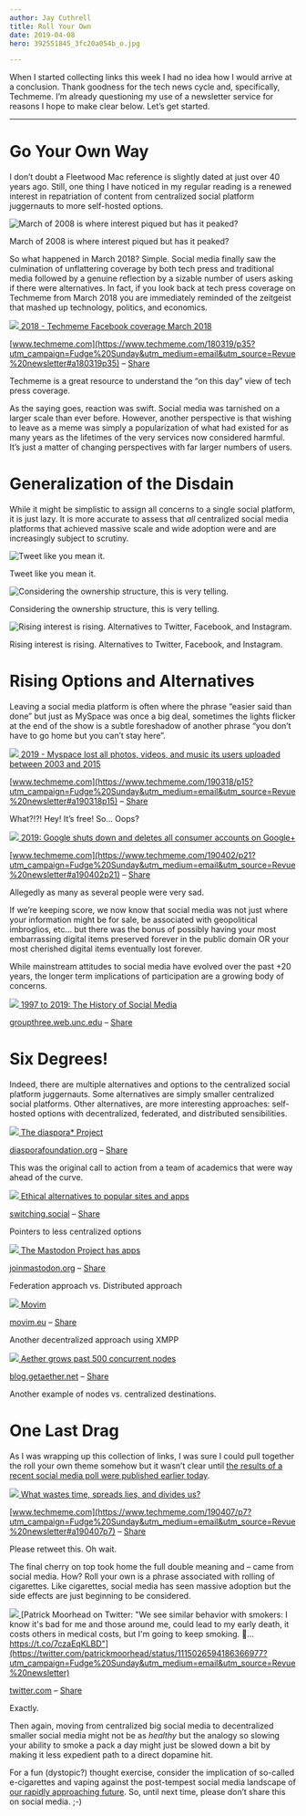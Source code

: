 ```yaml
---
author: Jay Cuthrell
title: Roll Your Own
date: 2019-04-08
hero: 392551845_3fc20a054b_o.jpg

---
```

 
 
When I started collecting links this week I had no idea how I would arrive at
a conclusion. Thank goodness for the tech news cycle and, specifically,
Techmeme. I’m already questioning my use of a newsletter service for reasons I
hope to make clear below. Let’s get started.  
  
* * *  
  
Go Your Own Way  
===============
  
I don’t doubt a Fleetwood Mac reference is slightly dated at just over 40
years ago. Still, one thing I have noticed in my regular reading is a renewed
interest in repatriation of content from centralized social platform
juggernauts to more self-hosted options.  
  
![March of 2008 is where interest piqued but has it peaked?](./index_files/1a2220c994b78514995db1eaaba6febf.png)

March of 2008 is where interest piqued but has it peaked?  
  
So what happened in March 2018? Simple. Social media finally saw the
culmination of unflattering coverage by both tech press and traditional media
followed by a genuine reflection by a sizable number of users asking if there
were alternatives. In fact, if you look back at tech press coverage on
Techmeme from March 2018 you are immediately reminded of the zeitgeist that
mashed up technology, politics, and economics.  
  
[![](./index_files/merlin_135735063_e1713ceb-7155-48a9-bd7e-3b58798a2ac5-articleLarge.jpg) ](https://www.techmeme.com/180319/p35?utm_campaign=Fudge%20Sunday&utm_medium=email&utm_source=Revue%20newsletter#a180319p35)[2018 - Techmeme Facebook coverage March 2018](https://www.techmeme.com/180319/p35?utm_campaign=Fudge%20Sunday&utm_medium=email&utm_source=Revue%20newsletter#a180319p35)

[www.techmeme.com](https://www.techmeme.com/180319/p35?utm_campaign=Fudge%20Sunday&utm_medium=email&utm_source=Revue%20newsletter#a180319p35) – [Share](http://rev.vu/AZKAPY?utm_campaign=Issue&utm_content=share&utm_medium=email&utm_source=Fudge+Sunday)

Techmeme is a great resource to understand the “on this day” view of tech
press coverage.  
  
As the saying goes, reaction was swift. Social media was tarnished on a larger
scale than ever before. However, another perspective is that wishing to leave
as a meme was simply a popularization of what had existed for as many years as
the lifetimes of the very services now considered harmful. It’s just a matter
of changing perspectives with far larger numbers of users.  
  
Generalization of the Disdain  
=============================
  
While it might be simplistic to assign all concerns to a single social
platform, it is just lazy. It is more accurate to assess that _all_
centralized social media platforms that achieved massive scale and wide
adoption were and are increasingly subject to scrutiny.  
  
![Tweet like you mean it.](./index_files/26adf1506fbd91e6a061ff28ed1d12c0.png)

Tweet like you mean it.  
  
![Considering the ownership structure, this is very telling.](./index_files/5b199f6a2ea935ea21051f034a8345c2.png)

Considering the ownership structure, this is very telling.  
  
![Rising interest is rising. Alternatives to Twitter, Facebook, and Instagram.](./index_files/d6a89e541bcf1728e6e4fec0640018fc.png)

Rising interest is rising. Alternatives to Twitter, Facebook, and Instagram.  
  
Rising Options and Alternatives  
===============================
  
Leaving a social media platform is often where the phrase “easier said than
done” but just as MySpace was once a big deal, sometimes the lights flicker at
the end of the show is a subtle foreshadow of another phrase “you don’t have
to go home but you can’t stay here”.  
  
[![](./index_files/3369fea6a28172d6ba8f35958e87dc2b.jpeg) ](https://www.techmeme.com/190318/p15?utm_campaign=Fudge%20Sunday&utm_medium=email&utm_source=Revue%20newsletter#a190318p15)[2019 - Myspace lost all photos, videos, and music its users uploaded between 2003 and 2015](https://www.techmeme.com/190318/p15?utm_campaign=Fudge%20Sunday&utm_medium=email&utm_source=Revue%20newsletter#a190318p15)

[www.techmeme.com](https://www.techmeme.com/190318/p15?utm_campaign=Fudge%20Sunday&utm_medium=email&utm_source=Revue%20newsletter#a190318p15) – [Share](http://rev.vu/NbqRGd?utm_campaign=Issue&utm_content=share&utm_medium=email&utm_source=Fudge+Sunday)

What?!?! Hey! It’s free! So… Oops?  
  
[![](./index_files/acastro_180427_1777_0003.jpg) ](https://www.techmeme.com/190402/p21?utm_campaign=Fudge%20Sunday&utm_medium=email&utm_source=Revue%20newsletter#a190402p21)[2019: Google shuts down and deletes all consumer accounts on Google+](https://www.techmeme.com/190402/p21?utm_campaign=Fudge%20Sunday&utm_medium=email&utm_source=Revue%20newsletter#a190402p21)

[www.techmeme.com](https://www.techmeme.com/190402/p21?utm_campaign=Fudge%20Sunday&utm_medium=email&utm_source=Revue%20newsletter#a190402p21) – [Share](http://rev.vu/edYVDx?utm_campaign=Issue&utm_content=share&utm_medium=email&utm_source=Fudge+Sunday)

Allegedly as many as several people were very sad.  
  
If we’re keeping score, we now know that social media was not just where your
information might be for sale, be associated with geopolitical imbroglios,
etc… but there was the bonus of possibly having your most embarrassing digital
items preserved forever in the public domain OR your most cherished digital
items eventually lost forever.  
  
While mainstream attitudes to social media have evolved over the past +20
years, the longer term implications of participation are a growing body of
concerns.  
  
[![](./index_files/1-monthly-active-users-social-networks-300x173.jpg) ](http://groupthree.web.unc.edu/rise-of-social-media/?utm_campaign=Fudge%20Sunday&utm_medium=email&utm_source=Revue%20newsletter)[1997 to 2019: The History of Social Media](http://groupthree.web.unc.edu/rise-of-social-media/?utm_campaign=Fudge%20Sunday&utm_medium=email&utm_source=Revue%20newsletter)

[groupthree.web.unc.edu](http://groupthree.web.unc.edu/rise-of-social-media/?utm_campaign=Fudge%20Sunday&utm_medium=email&utm_source=Revue%20newsletter) – [Share](http://rev.vu/7PbAme?utm_campaign=Issue&utm_content=share&utm_medium=email&utm_source=Fudge+Sunday)

Six Degrees!  
============
  
Indeed, there are multiple alternatives and options to the centralized social
platform juggernauts. Some alternatives are simply smaller centralized social
platforms. Other alternatives, are more interesting approaches: self-hosted
options with decentralized, federated, and distributed sensibilities.  
  
[![](./index_files/osi_standard_logo-f82face04173a22d43040f72828ddc7120c2885a6d52522b13cd36f9274d1019.png) ](https://diasporafoundation.org/get_involved?utm_campaign=Fudge%20Sunday&utm_medium=email&utm_source=Revue%20newsletter)[The diaspora* Project](https://diasporafoundation.org/get_involved?utm_campaign=Fudge%20Sunday&utm_medium=email&utm_source=Revue%20newsletter)

[diasporafoundation.org](https://diasporafoundation.org/get_involved?utm_campaign=Fudge%20Sunday&utm_medium=email&utm_source=Revue%20newsletter) – [Share](http://rev.vu/3Bd4jv?utm_campaign=Issue&utm_content=share&utm_medium=email&utm_source=Fudge+Sunday)

This was the original call to action from a team of academics that were way
ahead of the curve.  
  
[![](./index_files/cropped-switchingsociallogo-1.png) ](https://switching.social/?utm_campaign=Fudge%20Sunday&utm_medium=email&utm_source=Revue%20newsletter)[Ethical alternatives to popular sites and apps](https://switching.social/?utm_campaign=Fudge%20Sunday&utm_medium=email&utm_source=Revue%20newsletter)

[switching.social](https://switching.social/?utm_campaign=Fudge%20Sunday&utm_medium=email&utm_source=Revue%20newsletter) – [Share](http://rev.vu/Jyjd0Y?utm_campaign=Issue&utm_content=share&utm_medium=email&utm_source=Fudge+Sunday)

Pointers to less centralized options  
  
[![](./index_files/preview.jpg) ](https://joinmastodon.org/apps?utm_campaign=Fudge%20Sunday&utm_medium=email&utm_source=Revue%20newsletter)[The Mastodon Project has apps](https://joinmastodon.org/apps?utm_campaign=Fudge%20Sunday&utm_medium=email&utm_source=Revue%20newsletter)

[joinmastodon.org](https://joinmastodon.org/apps?utm_campaign=Fudge%20Sunday&utm_medium=email&utm_source=Revue%20newsletter) – [Share](http://rev.vu/P9O2jq?utm_campaign=Issue&utm_content=share&utm_medium=email&utm_source=Fudge+Sunday)

Federation approach vs. Distributed approach  
  
[![](./index_files/logo_square.png) ](https://movim.eu/?utm_campaign=Fudge%20Sunday&utm_medium=email&utm_source=Revue%20newsletter#apps)[Movim](https://movim.eu/?utm_campaign=Fudge%20Sunday&utm_medium=email&utm_source=Revue%20newsletter#apps)

[movim.eu](https://movim.eu/?utm_campaign=Fudge%20Sunday&utm_medium=email&utm_source=Revue%20newsletter#apps) – [Share](http://rev.vu/M2WdkM?utm_campaign=Issue&utm_content=share&utm_medium=email&utm_source=Fudge+Sunday)

Another decentralized approach using XMPP  
  
[![](./index_files/avatar_35f8d3e14b18_512.pnj) ](https://blog.getaether.net/post/182933958752/aether-grows-past-500-concurrent-nodes?utm_campaign=Fudge%20Sunday&utm_medium=email&utm_source=Revue%20newsletter)[Aether grows past 500 concurrent nodes](https://blog.getaether.net/post/182933958752/aether-grows-past-500-concurrent-nodes?utm_campaign=Fudge%20Sunday&utm_medium=email&utm_source=Revue%20newsletter)

[blog.getaether.net](https://blog.getaether.net/post/182933958752/aether-grows-past-500-concurrent-nodes?utm_campaign=Fudge%20Sunday&utm_medium=email&utm_source=Revue%20newsletter) – [Share](http://rev.vu/OaqbjP?utm_campaign=Issue&utm_content=share&utm_medium=email&utm_source=Fudge+Sunday)

Another example of nodes vs. centralized destinations.  
  
One Last Drag
=============  
  
As I was wrapping up this collection of links, I was sure I could pull together the roll your own theme somehow but it wasn’t clear until [the results of a recent social media poll were published earlier today](https://www.documentcloud.org/documents/5794861-19093-NBCWSJ-March-Poll-4-5-19-Release.html?utm_campaign=Fudge%20Sunday&utm_medium=email&utm_source=Revue%20newsletter).  
  
[![](./index_files/04042019-social-media-thumbs-down-2x1-rem_eb1b73dc6b11a5ed13f6c8716ecbec9c.nbcnews-fp-1200-630.png) ](https://www.techmeme.com/190407/p7?utm_campaign=Fudge%20Sunday&utm_medium=email&utm_source=Revue%20newsletter#a190407p7)[What wastes time, spreads lies, and divides us?](https://www.techmeme.com/190407/p7?utm_campaign=Fudge%20Sunday&utm_medium=email&utm_source=Revue%20newsletter#a190407p7)

[www.techmeme.com](https://www.techmeme.com/190407/p7?utm_campaign=Fudge%20Sunday&utm_medium=email&utm_source=Revue%20newsletter#a190407p7) – [Share](http://rev.vu/aeRVYy?utm_campaign=Issue&utm_content=share&utm_medium=email&utm_source=Fudge+Sunday)

Please retweet this. Oh wait.  
  
The final cherry on top took home the full double meaning and – came from
social media. How? Roll your own is a phrase associated with rolling of
cigarettes. Like cigarettes, social media has seen massive adoption but the
side effects are just beginning to be considered.  
  
[![](./index_files/Hr7KC9Pj_400x400.jpg) ](https://twitter.com/patrickmoorhead/status/1115026594186366977?utm_campaign=Fudge%20Sunday&utm_medium=email&utm_source=Revue%20newsletter)[Patrick Moorhead on Twitter: "We see similar behavior with smokers: I know it's bad for me and those around me, could lead to my early death, it costs others in medical costs, but I'm going to keep smoking. 🚬… https://t.co/7czaEqKLBD"](https://twitter.com/patrickmoorhead/status/1115026594186366977?utm_campaign=Fudge%20Sunday&utm_medium=email&utm_source=Revue%20newsletter)

[twitter.com](https://twitter.com/patrickmoorhead/status/1115026594186366977?utm_campaign=Fudge%20Sunday&utm_medium=email&utm_source=Revue%20newsletter) – [Share](http://rev.vu/M2W1Dw?utm_campaign=Issue&utm_content=share&utm_medium=email&utm_source=Fudge+Sunday)

Exactly.  
  
Then again, moving from centralized big social media to decentralized smaller
social media might not be as _healthy_ but the analogy so slowing your ability
to smoke a pack a day might just be slowed down a bit by making it less
expedient path to a direct dopamine hit.  
  
For a fun (dystopic?) thought exercise, consider the implication of so-called e-cigarettes and vaping against the post-tempest social media landscape of [our rapidly approaching future](http://digests.fudgesunday.com/issues/virtual-reality-80s-and-90s-nostalgia-41351?utm_campaign=Fudge%20Sunday&utm_medium=email&utm_source=Revue%20newsletter). So, until next time, please don’t share this on social media. ;-)  
